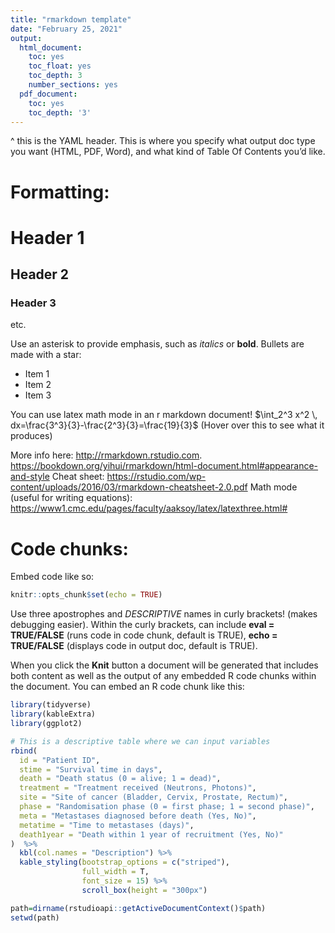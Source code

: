 ```yaml
---
title: "rmarkdown template"
date: "February 25, 2021"
output:
  html_document:
    toc: yes
    toc_float: yes
    toc_depth: 3
    number_sections: yes
  pdf_document:
    toc: yes
    toc_depth: '3'
---
```

^ this is the YAML header. 
This is where you specify what output doc type you want (HTML, PDF, Word), and what kind of Table Of Contents you'd like.

# Formatting:

# Header 1
## Header 2
### Header 3

etc. 

Use an asterisk to provide emphasis, such as *italics* or **bold**.
Bullets are made with a star:

* Item 1
* Item 2
* Item 3

You can use latex math mode in an r markdown document!
$\int_2^3 x^2 \, dx=\frac{3^3}{3}-\frac{2^3}{3}=\frac{19}{3}$
(Hover over this to see what it produces)

More info here:
<http://rmarkdown.rstudio.com>.
<https://bookdown.org/yihui/rmarkdown/html-document.html#appearance-and-style>
Cheat sheet: 
<https://rstudio.com/wp-content/uploads/2016/03/rmarkdown-cheatsheet-2.0.pdf>
Math mode (useful for writing equations): 
<https://www1.cmc.edu/pages/faculty/aaksoy/latex/latexthree.html#>

# Code chunks:

Embed code like so:
```r
knitr::opts_chunk$set(echo = TRUE)
```

Use three apostrophes and *DESCRIPTIVE* names in curly brackets! (makes debugging easier).
Within the curly brackets, can include **eval = TRUE/FALSE** (runs code in code chunk, default is TRUE), **echo = TRUE/FALSE** (displays code in output doc, default is TRUE). 

When you click the **Knit** button a document will be generated that includes both content as well as the output of any embedded R code chunks within the document. You can embed an R code chunk like this:

```r
library(tidyverse)
library(kableExtra)
library(ggplot2)

# This is a descriptive table where we can input variables
rbind(
  id = "Patient ID", 
  stime = "Survival time in days",
  death = "Death status (0 = alive; 1 = dead)",
  treatment = "Treatment received (Neutrons, Photons)",
  site = "Site of cancer (Bladder, Cervix, Prostate, Rectum)",
  phase = "Randomisation phase (0 = first phase; 1 = second phase)",
  meta = "Metastases diagnosed before death (Yes, No)",
  metatime = "Time to metastases (days)",
  death1year = "Death within 1 year of recruitment (Yes, No)"
)  %>%
  kbl(col.names = "Description") %>%
  kable_styling(bootstrap_options = c("striped"),
                full_width = T,
                font_size = 15) %>%
                scroll_box(height = "300px")

path=dirname(rstudioapi::getActiveDocumentContext()$path)
setwd(path)
```
